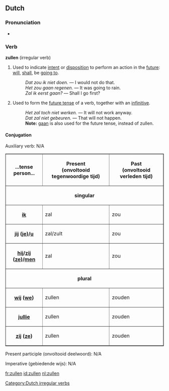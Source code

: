 ==Dutch==

===Pronunciation===
* {{IPA|[ˈzœlə(n)]|lang=nl}}

===Verb===
'''zullen''' (irregular verb)

# {{context|lang=nl|modal auxiliary}} Used to indicate [[intent]] or [[disposition]] to perform an action in the [[future]]: [[will]], [[shall]], be [[going to]].
#: ''Dat zou ik niet doen.'' &mdash; I would not do that.
#: ''Het zou gaan regenen.'' &mdash; It was going to rain.
#: ''Zal ik eerst gaan?'' &mdash; Shall I go first?
# {{context|lang=nl|auxiliary}} Used to form the [[future tense]] of a verb, together with an [[infinitive]].
#: ''Het zal toch niet werken.'' &mdash; It will not work anyway.
#: ''Dat zal niet gebeuren.'' &mdash; That will not happen.
#: '''Note:''' [[gaan]] is also used for the future tense, instead of zullen.

====Conjugation====
Auxiliary verb: N/A

<table border=1 cellspacing=0 cellpadding=2>
<tr><th>...tense<br>person...</th><th>Present <br>(onvoltooid tegenwoordige tijd)</th><th>Past <br>(onvoltooid verleden tijd)</th></tr>
<tr><th colspan=4>singular</th></tr>
<tr><th>[[ik]]</th><td>zal</td><td>zou</td></tr>
<tr><th>[[jij]] ([[je]])/[[u]]</th><td>zal/zult</td><td>zou</td></tr>
<tr><th>[[hij]]/[[zij]] ([[ze]])/[[men]]</th><td>zal</td><td>zou</td></tr>
<tr><th colspan=4>plural</th></tr>
<tr><th>[[wij]] ([[we]])</th><td>zullen</td><td>zouden</td></tr>
<tr><th>[[jullie]]</th><td>zullen</td><td>zouden</td></tr>
<tr><th>[[zij]] ([[ze]])</th><td>zullen</td><td>zouden</td></tr>
</table>

Present participle (onvoltooid deelwoord): N/A

Imperative (gebiedende wijs): N/A

[[Category:Dutch irregular verbs]]

[[fr:zullen]]
[[id:zullen]]
[[nl:zullen]]